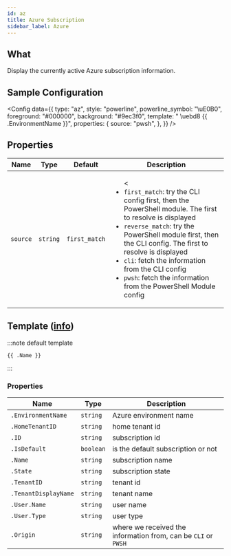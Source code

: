 ```yaml
---
id: az
title: Azure Subscription
sidebar_label: Azure
---
```


## What

Display the currently active Azure subscription information.

## Sample Configuration


<Config
  data={{
    type: "az",
    style: "powerline",
    powerline_symbol: "\uE0B0",
    foreground: "#000000",
    background: "#9ec3f0",
    template: " \uebd8 {{ .EnvironmentName }}",
    properties: {
      source: "pwsh",
    },
  }}
/>

## Properties

| Name     |   Type   |    Default    | Description                                                                                                                                                                                                                                               |
| -------- | :------: | :-----------: | --------------------------------------------------------------------------------------------------------------------------------------------------------------------------------------------------------------------------------------------------------- |
| `source` | `string` | `first_match` | <ul><<li>`first_match`: try the CLI config first, then the PowerShell module. The first to resolve is displayed</li><li>`reverse_match`: try the PowerShell module first, then the CLI config. The first to resolve is displayed</li><li>`cli`: fetch the information from the CLI config</li><li>`pwsh`: fetch the information from the PowerShell Module config</li></ul> |

## Template ([info][templates])

:::note default template

```template
{{ .Name }}
```

:::

### Properties

| Name                 | Type      | Description                                                    |
| -------------------- | --------- | -------------------------------------------------------------- |
| `.EnvironmentName`   | `string`  | Azure environment name                                         |
| `.HomeTenantID`      | `string`  | home tenant id                                                 |
| `.ID`                | `string`  | subscription id                                                |
| `.IsDefault`         | `boolean` | is the default subscription or not                             |
| `.Name`              | `string`  | subscription name                                              |
| `.State`             | `string`  | subscription state                                             |
| `.TenantID`          | `string`  | tenant id                                                      |
| `.TenantDisplayName` | `string`  | tenant name                                                    |
| `.User.Name`         | `string`  | user name                                                      |
| `.User.Type`         | `string`  | user type                                                      |
| `.Origin`            | `string`  | where we received the information from, can be `CLI` or `PWSH` |

[templates]: /docs/configuration/templates
[az]: https://www.powershellgallery.com/packages/Az
